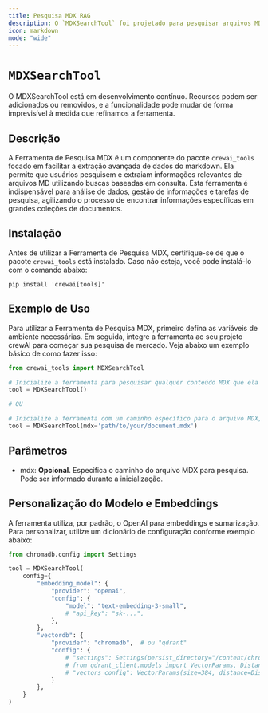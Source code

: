 ```yaml
---
title: Pesquisa MDX RAG
description: O `MDXSearchTool` foi projetado para pesquisar arquivos MDX e retornar os resultados mais relevantes.
icon: markdown
mode: "wide"
---
```


# `MDXSearchTool`

<Note>
    O MDXSearchTool está em desenvolvimento contínuo. Recursos podem ser adicionados ou removidos, e a funcionalidade pode mudar de forma imprevisível à medida que refinamos a ferramenta.
</Note>

## Descrição

A Ferramenta de Pesquisa MDX é um componente do pacote `crewai_tools` focado em facilitar a extração avançada de dados do markdown. Ela permite que usuários pesquisem e extraiam informações relevantes de arquivos MD utilizando buscas baseadas em consulta. Esta ferramenta é indispensável para análise de dados, gestão de informações e tarefas de pesquisa, agilizando o processo de encontrar informações específicas em grandes coleções de documentos.

## Instalação

Antes de utilizar a Ferramenta de Pesquisa MDX, certifique-se de que o pacote `crewai_tools` está instalado. Caso não esteja, você pode instalá-lo com o comando abaixo:

```shell
pip install 'crewai[tools]'
```

## Exemplo de Uso

Para utilizar a Ferramenta de Pesquisa MDX, primeiro defina as variáveis de ambiente necessárias. Em seguida, integre a ferramenta ao seu projeto crewAI para começar sua pesquisa de mercado. Veja abaixo um exemplo básico de como fazer isso:

```python Code
from crewai_tools import MDXSearchTool

# Inicialize a ferramenta para pesquisar qualquer conteúdo MDX que ela conheça durante a execução
tool = MDXSearchTool()

# OU

# Inicialize a ferramenta com um caminho específico para o arquivo MDX, realizando buscas exclusivamente neste documento
tool = MDXSearchTool(mdx='path/to/your/document.mdx')
```

## Parâmetros

- mdx: **Opcional**. Especifica o caminho do arquivo MDX para pesquisa. Pode ser informado durante a inicialização.

## Personalização do Modelo e Embeddings

A ferramenta utiliza, por padrão, o OpenAI para embeddings e sumarização. Para personalizar, utilize um dicionário de configuração conforme exemplo abaixo:

```python Code
from chromadb.config import Settings

tool = MDXSearchTool(
    config={
        "embedding_model": {
            "provider": "openai",
            "config": {
                "model": "text-embedding-3-small",
                # "api_key": "sk-...",
            },
        },
        "vectordb": {
            "provider": "chromadb",  # ou "qdrant"
            "config": {
                # "settings": Settings(persist_directory="/content/chroma", allow_reset=True, is_persistent=True),
                # from qdrant_client.models import VectorParams, Distance
                # "vectors_config": VectorParams(size=384, distance=Distance.COSINE),
            }
        },
    }
)
```